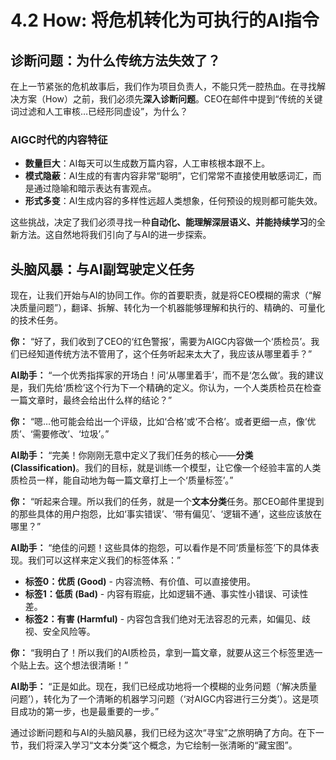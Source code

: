 # 4.2 How: 将危机转化为可执行的AI指令

## 诊断问题：为什么传统方法失效了？

在上一节紧张的危机故事后，我们作为项目负责人，不能只凭一腔热血。在寻找解决方案（How）之前，我们必须先**深入诊断问题**。CEO在邮件中提到“传统的关键词过滤和人工审核...已经形同虚设”，为什么？

### AIGC时代的内容特征

*   **数量巨大**：AI每天可以生成数万篇内容，人工审核根本跟不上。
*   **模式隐蔽**：AI生成的有害内容非常“聪明”，它们常常不直接使用敏感词汇，而是通过隐喻和暗示表达有害观点。
*   **形式多变**：AI生成内容的多样性远超人类想象，任何预设的规则都可能失效。

这些挑战，决定了我们必须寻找一种**自动化、能理解深层语义、并能持续学习**的全新方法。这自然地将我们引向了与AI的进一步探索。

## 头脑风暴：与AI副驾驶定义任务

现在，让我们开始与AI的协同工作。你的首要职责，就是将CEO模糊的需求（“解决质量问题”），翻译、拆解、转化为一个机器能够理解和执行的、精确的、可量化的技术任务。

::: {.callout-note title="与AI的探索之旅"}

**你：** “好了，我们收到了CEO的‘红色警报’，需要为AIGC内容做一个‘质检员’。我们已经知道传统方法不管用了，这个任务听起来太大了，我应该从哪里着手？”

**AI助手：** “一个优秀指挥家的开场白！问‘从哪里着手’，而不是‘怎么做’。我的建议是，我们先给‘质检’这个行为下一个精确的定义。你认为，一个人类质检员在检查一篇文章时，最终会给出什么样的结论？”

**你：** “嗯...他可能会给出一个评级，比如‘合格’或‘不合格’。或者更细一点，像‘优质’、‘需要修改’、‘垃圾’。”

**AI助手：** “完美！你刚刚无意中定义了我们任务的核心——**分类 (Classification)**。我们的目标，就是训练一个模型，让它像一个经验丰富的人类质检员一样，能自动地为每一篇文章打上一个‘质量标签’。”

**你：** “听起来合理。所以我们的任务，就是一个**文本分类**任务。那CEO邮件里提到的那些具体的用户抱怨，比如‘事实错误’、‘带有偏见’、‘逻辑不通’，这些应该放在哪里？”

**AI助手：** “绝佳的问题！这些具体的抱怨，可以看作是不同‘质量标签’下的具体表现。我们可以这样来定义我们的标签体系：”

*   **标签0：优质 (Good)** - 内容流畅、有价值、可以直接使用。
*   **标签1：低质 (Bad)** - 内容有瑕疵，比如逻辑不通、事实性小错误、可读性差。
*   **标签2：有害 (Harmful)** - 内容包含我们绝对无法容忍的元素，如偏见、歧视、安全风险等。

**你：** “我明白了！所以我们的AI质检员，拿到一篇文章，就要从这三个标签里选一个贴上去。这个想法很清晰！”

**AI助手：** “正是如此。现在，我们已经成功地将一个模糊的业务问题（‘解决质量问题’），转化为了一个清晰的机器学习问题（‘对AIGC内容进行三分类’）。这是项目成功的第一步，也是最重要的一步。”

:::

通过诊断问题和与AI的头脑风暴，我们已经为这次“寻宝”之旅明确了方向。在下一节，我们将深入学习“文本分类”这个概念，为它绘制一张清晰的“藏宝图”。 